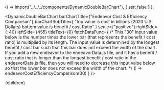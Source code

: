 



  () => import("../../../components/DynamicDoubleBarChart"),
  { ssr: false }
);

<DynamicDoubleBarChart
  barChartTitle={"Endeavor Cost & Efficiency Comparison"}
  barChartSubTitle={
    "top value is cost in billions (2020 U.S. Dollars) bottom value is benefit / cost Ratio"
  }
  scale={"positive"}
  rightSide={-40}
  leftSide={455}
  titleText={0}
  fetchDataFunc={
    /* 
      This "30" input value below is the number times the lower bar
      (that represents the benefit / cost ratio) is multiplied by its
      length.  The input value is determined by the longest benefit / cost
      bar such that this bar does not exceed the width of the chart.  If 
      you add a new endeavor to the endeavorData.js file, and it has a 
      benefit / cost ratio that is longer than the longest benefit / cost
      ratio in the endeavorData.js file, then you will need to decrease this
      input value below so that the lower bar does not exceed the width of
      the chart.
    */
    () => endeavorCostEfficiencyComparison(30)
  }
/>

<EndeavorTable />

<FullSetOfEndeavorReferences />

  <Article 
    focusAreaUrl={focusAreaUrl} 
    hierarchy={hierarchy} 
    site={site}
  >
    {children}
  </Article

>
